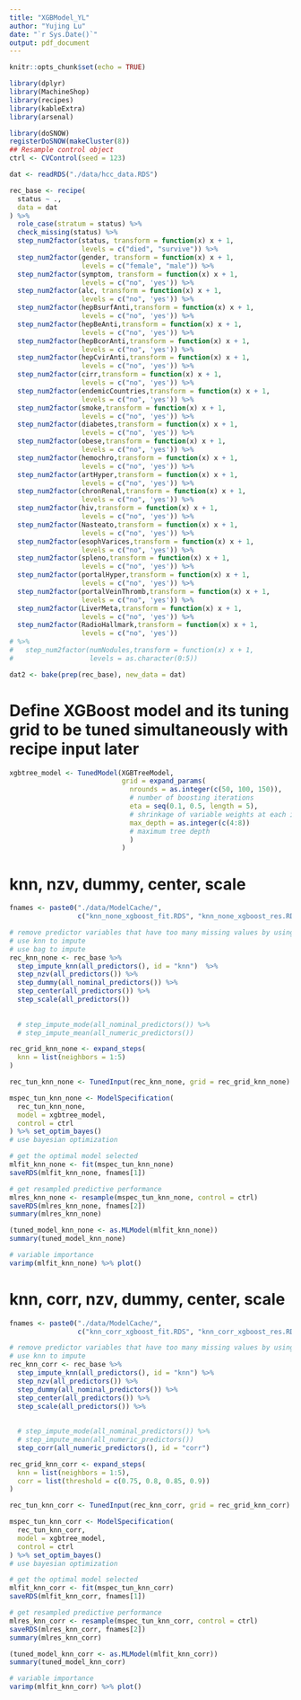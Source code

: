 ```yaml
---
title: "XGBModel_YL"
author: "Yujing Lu"
date: "`r Sys.Date()`"
output: pdf_document
---
```


```r
knitr::opts_chunk$set(echo = TRUE)
```

```r
library(dplyr)
library(MachineShop)
library(recipes)
library(kableExtra)
library(arsenal)
```

```r
library(doSNOW)
registerDoSNOW(makeCluster(8))
## Resample control object
ctrl <- CVControl(seed = 123)
```

```r
dat <- readRDS("./data/hcc_data.RDS")

rec_base <- recipe(
  status ~ .,
  data = dat
) %>%
  role_case(stratum = status) %>%
  check_missing(status) %>%
  step_num2factor(status, transform = function(x) x + 1,
                  levels = c("died", "survive")) %>%
  step_num2factor(gender, transform = function(x) x + 1,
                  levels = c("female", "male")) %>%
  step_num2factor(symptom, transform = function(x) x + 1,
                  levels = c("no", 'yes')) %>%
  step_num2factor(alc, transform = function(x) x + 1,
                  levels = c("no", 'yes')) %>%
  step_num2factor(hepBsurfAnti,transform = function(x) x + 1,
                  levels = c("no", 'yes')) %>%
  step_num2factor(hepBeAnti,transform = function(x) x + 1,
                  levels = c("no", 'yes')) %>%
  step_num2factor(hepBcorAnti,transform = function(x) x + 1,
                  levels = c("no", 'yes')) %>%
  step_num2factor(hepCvirAnti,transform = function(x) x + 1,
                  levels = c("no", 'yes')) %>%
  step_num2factor(cirr,transform = function(x) x + 1,
                  levels = c("no", 'yes')) %>%
  step_num2factor(endemicCountries,transform = function(x) x + 1,
                  levels = c("no", 'yes')) %>%
  step_num2factor(smoke,transform = function(x) x + 1,
                  levels = c("no", 'yes')) %>%
  step_num2factor(diabetes,transform = function(x) x + 1,
                  levels = c("no", 'yes')) %>%
  step_num2factor(obese,transform = function(x) x + 1,
                  levels = c("no", 'yes')) %>%
  step_num2factor(hemochro,transform = function(x) x + 1,
                  levels = c("no", 'yes')) %>%
  step_num2factor(artHyper,transform = function(x) x + 1,
                  levels = c("no", 'yes')) %>%
  step_num2factor(chronRenal,transform = function(x) x + 1,
                  levels = c("no", 'yes')) %>%
  step_num2factor(hiv,transform = function(x) x + 1,
                  levels = c("no", 'yes')) %>%
  step_num2factor(Nasteato,transform = function(x) x + 1,
                  levels = c("no", 'yes')) %>%
  step_num2factor(esophVarices,transform = function(x) x + 1,
                  levels = c("no", 'yes')) %>%
  step_num2factor(spleno,transform = function(x) x + 1,
                  levels = c("no", 'yes')) %>%
  step_num2factor(portalHyper,transform = function(x) x + 1,
                  levels = c("no", 'yes')) %>%
  step_num2factor(portalVeinThromb,transform = function(x) x + 1,
                  levels = c("no", 'yes')) %>%
  step_num2factor(LiverMeta,transform = function(x) x + 1,
                  levels = c("no", 'yes')) %>%
  step_num2factor(RadioHallmark,transform = function(x) x + 1,
                  levels = c("no", 'yes')) 
# %>%
#   step_num2factor(numNodules,transform = function(x) x + 1,
#                   levels = as.character(0:5))

dat2 <- bake(prep(rec_base), new_data = dat)
```

# Define XGBoost model and its tuning grid to be tuned simultaneously with recipe input later 

```r
xgbtree_model <- TunedModel(XGBTreeModel, 
                            grid = expand_params(
                              nrounds = as.integer(c(50, 100, 150)), 
                              # number of boosting iterations 
                              eta = seq(0.1, 0.5, length = 5), 
                              # shrinkage of variable weights at each iteration to prevent overfitting 
                              max_depth = as.integer(c(4:8)) 
                              # maximum tree depth 
                              )
                            )
```

# knn, nzv, dummy, center, scale 

```r
fnames <- paste0("./data/ModelCache/",
                 c("knn_none_xgboost_fit.RDS", "knn_none_xgboost_res.RDS"))

# remove predictor variables that have too many missing values by using step_nzv 
# use knn to impute 
# use bag to impute 
rec_knn_none <- rec_base %>%
  step_impute_knn(all_predictors(), id = "knn")  %>%
  step_nzv(all_predictors()) %>%
  step_dummy(all_nominal_predictors()) %>%
  step_center(all_predictors()) %>%
  step_scale(all_predictors())
  
  
  # step_impute_mode(all_nominal_predictors()) %>%
  # step_impute_mean(all_numeric_predictors()) 

rec_grid_knn_none <- expand_steps(
  knn = list(neighbors = 1:5)
) 

rec_tun_knn_none <- TunedInput(rec_knn_none, grid = rec_grid_knn_none) 

mspec_tun_knn_none <- ModelSpecification(
  rec_tun_knn_none, 
  model = xgbtree_model, 
  control = ctrl 
) %>% set_optim_bayes()
# use bayesian optimization 

# get the optimal model selected 
mlfit_knn_none <- fit(mspec_tun_knn_none) 
saveRDS(mlfit_knn_none, fnames[1])

# get resampled predictive performance 
mlres_knn_none <- resample(mspec_tun_knn_none, control = ctrl) 
saveRDS(mlres_knn_none, fnames[2])
summary(mlres_knn_none)

(tuned_model_knn_none <- as.MLModel(mlfit_knn_none)) 
summary(tuned_model_knn_none)

# variable importance 
varimp(mlfit_knn_none) %>% plot()
```

# knn, corr, nzv, dummy, center, scale 

```r
fnames <- paste0("./data/ModelCache/",
                 c("knn_corr_xgboost_fit.RDS", "knn_corr_xgboost_res.RDS"))

# remove predictor variables that have too many missing values by using step_nzv 
# use knn to impute 
rec_knn_corr <- rec_base %>%
  step_impute_knn(all_predictors(), id = "knn") %>%
  step_nzv(all_predictors()) %>%
  step_dummy(all_nominal_predictors()) %>%
  step_center(all_predictors()) %>%
  step_scale(all_predictors()) %>%
  
  
  # step_impute_mode(all_nominal_predictors()) %>%
  # step_impute_mean(all_numeric_predictors()) 
  step_corr(all_numeric_predictors(), id = "corr")

rec_grid_knn_corr <- expand_steps(
  knn = list(neighbors = 1:5), 
  corr = list(threshold = c(0.75, 0.8, 0.85, 0.9))
) 

rec_tun_knn_corr <- TunedInput(rec_knn_corr, grid = rec_grid_knn_corr) 

mspec_tun_knn_corr <- ModelSpecification(
  rec_tun_knn_corr, 
  model = xgbtree_model, 
  control = ctrl 
) %>% set_optim_bayes()
# use bayesian optimization 

# get the optimal model selected 
mlfit_knn_corr <- fit(mspec_tun_knn_corr) 
saveRDS(mlfit_knn_corr, fnames[1])

# get resampled predictive performance 
mlres_knn_corr <- resample(mspec_tun_knn_corr, control = ctrl) 
saveRDS(mlres_knn_corr, fnames[2])
summary(mlres_knn_corr)

(tuned_model_knn_corr <- as.MLModel(mlfit_knn_corr)) 
summary(tuned_model_knn_corr)

# variable importance 
varimp(mlfit_knn_corr) %>% plot()
```



